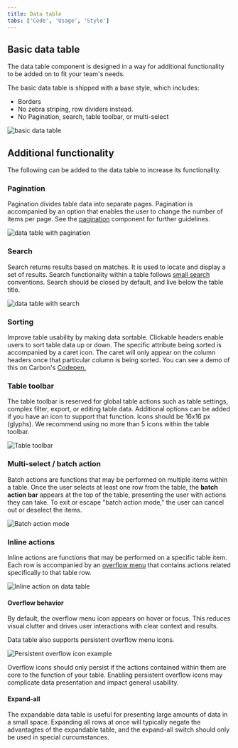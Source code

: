 ```yaml
---
title: Data table
tabs: ['Code', 'Usage', 'Style']
---
```


## Basic data table

The data table component is designed in a way for additional functionality to be added on to fit your team's needs.

The basic data table is shipped with a base style, which includes:

- Borders
- No zebra striping, row dividers instead.
- No Pagination, search, table toolbar, or multi-select

<ImageComponent fixed="default" caption="Basic data table">

![basic data table](images/data-table-usage-1.png)

</ImageComponent>


## Additional functionality

The following can be added to the data table to increase its functionality.

### Pagination

Pagination divides table data into separate pages. Pagination is accompanied by an option that enables the user to change the number of items per page. See the [pagination](/components/Pagination) component for further guidelines.

<ImageComponent fixed="default" caption="Data table with various Pagination methods">

![data table with pagination](images/data-table-usage-2.png)

</ImageComponent>

### Search

Search returns results based on matches. It is used to locate and display a set of results. Search functionality within a table follows [small search](/components/search) conventions. Search should be closed by default, and live below the table title.

<ImageComponent fixed="default" caption="Search on data tables.">

![data table with search](images/data-table-usage-3.png)

</ImageComponent>

### Sorting

Improve table usability by making data sortable. Clickable headers enable users to sort table data up or down. The specific attribute being sorted is accompanied by a caret icon. The caret will only appear on the column headers once that particular column is being sorted. You can see a demo of this on Carbon's [Codepen.](https://codepen.io/tjegan/pen/PjjyVN)

### Table toolbar

The table toolbar is reserved for global table actions such as table settings, complex filter, export, or editing table data. Additional options can be added if you have an icon to support that function. Icons should be 16x16 px (glyphs). We recommend using no more than 5 icons within the table toolbar.

<ImageComponent fixed="default" caption="Table toolbar: table settings">

![Table toolbar](images/data-table-usage-6.png)

</ImageComponent>

### Multi-select / batch action

Batch actions are functions that may be performed on multiple items within a table. Once the user selects at least one row from the table, the **batch action bar** appears at the top of the table, presenting the user with actions they can take. To exit or escape "batch action mode," the user can cancel out or deselect the items.

<ImageComponent fixed="default" caption="Batch action mode on data tables">

![Batch action mode](images/data-table-usage-7.png)

</ImageComponent>

### Inline actions

Inline actions are functions that may be performed on a specific table item. Each row is accompanied by an [overflow menu](/components/overflow-menu) that contains actions related specifically to that table row.

<ImageComponent fixed="default" caption="Inline actions on data tables">

![Inline action on data table](images/data-table-usage-8.png)

</ImageComponent>

#### Overflow behavior

By default, the overflow menu icon appears on hover or focus. This reduces visual clutter and drives user interactions with clear context and results.

Data table also supports persistent overflow menu icons. 

<ImageComponent fixed="default" caption="Persistent overflow menu icon example">

![Persistent overflow icon example](images/persistent_overflow_menu.png)

</ImageComponent>

Overflow icons should only persist if the actions contained within them are core to the function of your table. Enabling persistent overflow icons may complicate data presentation and impact general usability.

#### Expand-all

The expandable data table is useful for presenting large amounts of data in a small space. Expanding all rows at once will typically negate the advantagtes of the expandable table, and the expand-all switch should only be used in special curcumstances.
